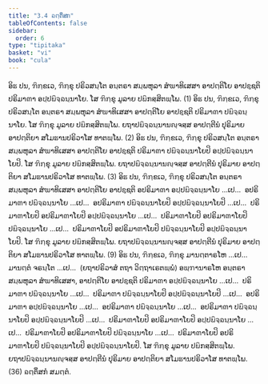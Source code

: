 ```yaml
---
title: "3.4 ຉຕ຺ຕິໍສກ"
tableOfContents: false
sidebar:
  order: 6
type: "tipitaka"
basket: "vi"
book: "cula"
---
```



<DynamicBreadcrumb />

<Division number="165" book="cula">

<Paragraph number="691" book="cula">
ອິຘ ປນ, ຠິກ຺ຂເວ, ຠິກ຺ຂຸ ປຣິວສນ຺ໂຕ ອນ຺ຕຣາ ສມ຺ພຫຸລາ ສໍຆາທິເສສາ ອາປຕ຺ຕິໂຍ ອາປຊ຺ຊຕິ ປຣິມາຓາ ອປ຺ປຏິຈ຺ຉນ຺ນາໂຍ. ໂສ ຠິກ຺ຂຸ ມູລາຍ ປຏິກສ຺ສິຕພ຺ໂພ. (1)
</Paragraph>

<Paragraph number="692" book="cula">
ອິຘ ປນ, ຠິກ຺ຂເວ, ຠິກ຺ຂຸ ປຣິວສນ຺ໂຕ ອນ຺ຕຣາ ສມ຺ພຫຸລາ ສໍຆາທິເສສາ ອາປຕ຺ຕິໂຍ ອາປຊ຺ຊຕິ ປຣິມາຓາ ປຏິຈ຺ຉນ຺ນາໂຍ. ໂສ ຠິກ຺ຂຸ ມູລາຍ ປຏິກສ຺ສິຕພ຺ໂພ. ຍຖາປຏິຈ຺ຉນ຺ນານຎ຺ຈສ຺ສ ອາປຕ຺ຕີນໍ ປຸຣິມາຍ ອາປຕ຺ຕິຍາ ສໂມຘານປຣິວາໂສ ທາຕພ຺ໂພ. (2)
</Paragraph>

<Paragraph number="693" book="cula">
ອິຘ ປນ, ຠິກ຺ຂເວ, ຠິກ຺ຂຸ ປຣິວສນ຺ໂຕ ອນ຺ຕຣາ ສມ຺ພຫຸລາ ສໍຆາທິເສສາ ອາປຕ຺ຕິໂຍ ອາປຊ຺ຊຕິ ປຣິມາຓາ ປຏິຈ຺ຉນ຺ນາໂຍປິ ອປ຺ປຏິຈ຺ຉນ຺ນາໂຍປິ. ໂສ ຠິກ຺ຂຸ ມູລາຍ ປຏິກສ຺ສິຕພ຺ໂພ. ຍຖາປຏິຈ຺ຉນ຺ນານຎ຺ຈສ຺ສ ອາປຕ຺ຕີນໍ ປຸຣິມາຍ ອາປຕ຺ຕິຍາ ສໂມຘານປຣິວາໂສ ທາຕພ຺ໂພ. (3)
</Paragraph>

<Paragraph number="694" book="cula">
ອິຘ ປນ, ຠິກ຺ຂເວ, ຠິກ຺ຂຸ ປຣິວສນ຺ໂຕ ອນ຺ຕຣາ ສມ຺ພຫຸລາ ສໍຆາທິເສສາ ອາປຕ຺ຕິໂຍ ອາປຊ຺ຊຕິ ອປຣິມາຓາ ອປ຺ປຏິຈ຺ຉນ຺ນາໂຍ …ເປ…  ອປຣິມາຓາ ປຏິຈ຺ຉນ຺ນາໂຍ …ເປ…  ອປຣິມາຓາ ປຏິຈ຺ຉນ຺ນາໂຍປິ ອປ຺ປຏິຈ຺ຉນ຺ນາໂຍປິ …ເປ…  ປຣິມາຓາໂຍປິ ອປຣິມາຓາໂຍປິ ອປ຺ປຏິຈ຺ຉນ຺ນາໂຍ …ເປ…  ປຣິມາຓາໂຍປິ ອປຣິມາຓາໂຍປິ ປຏິຈ຺ຉນ຺ນາໂຍ …ເປ…  ປຣິມາຓາໂຍປິ ອປຣິມາຓາໂຍປິ ປຏິຈ຺ຉນ຺ນາໂຍປິ ອປ຺ປຏິຈ຺ຉນ຺ນາໂຍປິ. ໂສ ຠິກ຺ຂຸ ມູລາຍ ປຏິກສ຺ສິຕພ຺ໂພ. ຍຖາປຏິຈ຺ຉນ຺ນານຎ຺ຈສ຺ສ ອາປຕ຺ຕີນໍ ປຸຣິມາຍ ອາປຕ຺ຕິຍາ ສໂມຘານປຣິວາໂສ ທາຕພ຺ໂພ. (9)
</Paragraph>

<Paragraph number="695" book="cula">
ອິຘ ປນ, ຠິກ຺ຂເວ, ຠິກ຺ຂຸ ມານຕ຺ຕາຣໂຫ …ເປ…  ມານຕ຺ຕໍ ຈຣນ຺ໂຕ …ເປ…  (ຍຖາປຣິວາສໍ ຕຖາ ວິຕ຺ຖາເຣຕພ຺ພໍ) ອພ຺ຠານາຣໂຫ ອນ຺ຕຣາ ສມ຺ພຫຸລາ ສໍຆາທິເສສາ, ອາປຕ຺ຕິໂຍ ອາປຊ຺ຊຕິ ປຣິມາຓາ ອປ຺ປຏິຈ຺ຉນ຺ນາໂຍ …ເປ…  ປຣິມາຓາ ປຏິຈ຺ຉນ຺ນາໂຍ …ເປ…  ປຣິມາຓາ ປຏິຈ຺ຉນ຺ນາໂຍປິ ອປ຺ປຏິຈ຺ຉນ຺ນາໂຍປິ …ເປ…  ອປຣິມາຓາ ອປ຺ປຏິຈ຺ຉນ຺ນາໂຍ …ເປ…  ອປຣິມາຓາ ປຏິຈ຺ຉນ຺ນາໂຍ …ເປ…  ອປຣິມາຓາ ປຏິຈ຺ຉນ຺ນາໂຍປິ ອປ຺ປຏິຈ຺ຉນ຺ນາໂຍປິ …ເປ…  ປຣິມາຓາໂຍປິ ອປຣິມາຓາໂຍປິ ອປ຺ປຏິຈ຺ຉນ຺ນາໂຍ …ເປ…  ປຣິມາຓາໂຍປິ ອປຣິມາຓາໂຍປິ ປຏິຈ຺ຉນ຺ນາໂຍ …ເປ…  ປຣິມາຓາໂຍປິ ອປຣິມາຓາໂຍປິ ປຏິຈ຺ຉນ຺ນາໂຍປິ ອປ຺ປຏິຈ຺ຉນ຺ນາໂຍປິ. ໂສ ຠິກ຺ຂຸ ມູລາຍ ປຏິກສ຺ສິຕພ຺ໂພ. ຍຖາປຏິຈ຺ຉນ຺ນານຎ຺ຈສ຺ສ ອາປຕ຺ຕີນໍ ປຸຣິມາຍ ອາປຕ຺ຕິຍາ ສໂມຘານປຣິວາໂສ ທາຕພ຺ໂພ. (36)

</Paragraph>
</Division>

<Paragraph number="696" type="center" book="cula">
ຉຕ຺ຕິໍສກໍ ສມຕ຺ຕໍ.
</Paragraph>